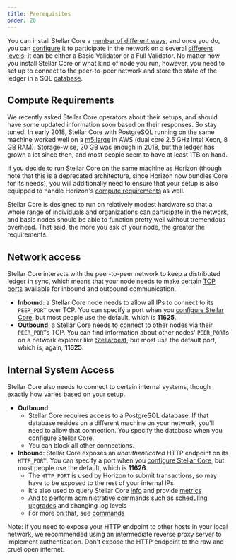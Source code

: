 ```yaml
---
title: Prerequisites
order: 20
---
```


You can install Stellar Core a [number of different ways](./installation.mdx), and once you do, you can [configure](./configuring.mdx) it to participate in the network on a several [different levels](./index.mdx#types-of-nodes): it can be either a Basic Validator or a Full Validator. No matter how you install Stellar Core or what kind of node you run, however, you need to set up to connect to the peer-to-peer network and store the state of the ledger in a SQL [database](configuring.mdx#database).

## Compute Requirements

We recently asked Stellar Core operators about their setups, and should have some updated information soon based on their responses. So stay tuned. In early 2018, Stellar Core with PostgreSQL running on the same machine worked well on a [m5.large](https://aws.amazon.com/ec2/instance-types/m5/) in AWS (dual core 2.5 GHz Intel Xeon, 8 GB RAM). Storage-wise, 20 GB was enough in 2018, but the ledger has grown a lot since then, and most people seem to have at least 1TB on hand.

If you decide to run Stellar Core on the same machine as Horizon (though note that this is a deprecated architecture, since Horizon now bundles Core for its needs), you will additionally need to ensure that your setup is also equipped to handle Horizon's [compute requirements](../run-api-server/prerequisites.mdx) as well.

Stellar Core is designed to run on relatively modest hardware so that a whole range of individuals and organizations can participate in the network, and basic nodes should be able to function pretty well without tremendous overhead. That said, the more you ask of your node, the greater the requirements.

## Network access

Stellar Core interacts with the peer-to-peer network to keep a distributed ledger in sync, which means that your node needs to make certain [TCP ports](https://en.wikipedia.org/wiki/Transmission_Control_Protocol#TCP_ports) available for inbound and outbound communication.

- **Inbound**: a Stellar Core node needs to allow all IPs to connect to its `PEER_PORT` over TCP. You can specify a port when you [configure Stellar Core](./configuring.mdx), but most people use the default, which is **11625**.
- **Outbound**: a Stellar Core needs to connect to other nodes via their `PEER_PORT`s TCP. You can find information about other nodes' `PEER_PORT`s on a network explorer like [Stellarbeat](https://stellarbeat.io/), but most use the default port, which is, again, **11625**.

## Internal System Access

Stellar Core also needs to connect to certain internal systems, though exactly how varies based on your setup.

- **Outbound**:
  - Stellar Core requires access to a PostgreSQL database. If that database resides on a different machine on your network, you'll need to allow that connection. You specify the database when you configure Stellar Core.
  - You can block all other connections.
- **Inbound**: Stellar Core exposes an _unauthenticated_ HTTP endpoint on its `HTTP_PORT`. You can specify a port when you [configure Stellar Core](./configuring.mdx), but most people use the default, which is **11626**.
  - The `HTTP_PORT` is used by Horizon to submit transactions, so may have to be exposed to the rest of your internal IPs
  - It's also used to query Stellar Core [info](./commands.mdx) and provide [metrics](./monitoring.mdx)
  - And to perform administrative commands such as [scheduling upgrades](./network-upgrades.mdx) and changing log levels
  - For more on that, see [commands](./commands.mdx)

Note: if you need to expose your HTTP endpoint to other hosts in your local network, we recommended using an intermediate reverse proxy server to implement authentication. Don't expose the HTTP endpoint to the raw and cruel open internet.
